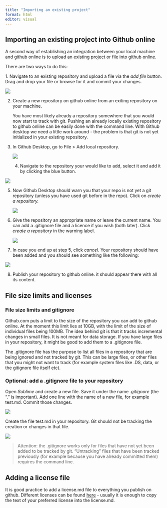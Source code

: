 ```yaml
---
title: "Importing an existing project"
format: html
editor: visual
---
```


## Importing an existing project into Github online

A second way of establishing an integration between your local machine and github online is to upload an existing project or file into github online.

There are two ways to do this:

1\. Navigate to an existing repository and upload a file via the *add file* button. Drag and drop your file or browse for it and commit your changes.

![](img/Addfile.png)

2.  Create a new repository on github online from an exiting repository on your machine.

    You have most likely already a repository somewhere that you would now start to track with git. Pushing an already locally existing repository to github online can be easily done with the command line. With Github desktop we need a little work around - the problem is that git is not yet initialized in your existing repository.

3.  In Github Desktop, go to File \> Add local repository.

    ![](img/Local1.png)

    4.  Navigate to the repository your would like to add, select it and add it by clicking the blue button.

![](img/local2.png)

5.  Now Github Desktop should warn you that your repo is not yet a git repository (unless you have used git before in the repo). Click on *create a repository.*

    ![](img/local3.png)

6.  Give the repository an appropriate name or leave the current name. You can add a .gitignore file and a licence if you wish (both later). Click *create a repository* in the warning label.

    ![](img/local4.png)

7.  In case you end up at step 5, click *cancel*. Your repository should have been added and you should see something like the following:

![](img/local6.png)

8.  Publish your repository to github online. it should appear there with all its content.

## File size limits and licenses

### File size limits and gitignore

Github.com puts a limit to the size of the repository you can add to github online. At the moment this limit lies at 10GB, with the limit of the size of individual files being 100MB. The idea behind git is that it tracks incremental changes in small files. It is not meant for data storage. If you have large files in your repository, it might be good to add them to a .gitignore file.

The .gitignore file has the purpose to list all files in a repository that are being ignored and not tracked by git. This can be large files, or other files that you might not want to track (for example system files like .DS, data, or the gitignore file itself etc).

### Optional: add a .gitignore file to your repository

Open *Sublime* and create a new file. Save it under the name *.gitignore* (the "." is important). Add one line with the name of a new file, for example test.md. Commit those changes.

![](images/gitignore1-01.png)

Create the file test.md in your repository. Git should not be tracking the creation or changes in that file.

![](images/gitignore2.png)

> Attention: the .gitignore works only for files that have not yet been added to be tracked by git. "Untracking" files that have been tracked previously (for example because you have already committed them) requires the command line.

## Adding a license file

It is good practice to add a license.md file to everything you publish on github. Different licenses can be found [here](https://choosealicense.com/) - usually it is enough to copy the text of your preferred license into the license.md.
